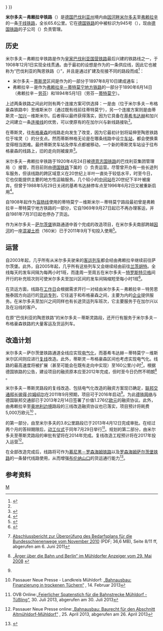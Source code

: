 {{Infobox rail system-route
|box_width=350px
|rail_name=米尔多夫－弗赖拉辛铁路
|banner_color=red
|sec_banner_color=white
|third_banner_color=
|logo_filename=
|image_width=
|logo_bgcolor=
|logo_note=
|code_name=
| image=Bahnstrecke Richtung Fridolfing - geo.hlipp.de - 10409.jpg
| imagesize= 300px
| caption=
|locale={{flag|Bavaria}}
|service_type=[[鐵路運輸|客货运输铁路]]
|begin_operation=1908年
|end_operation=
|operation_note=
|system_length=65.6公里
|line_title=路線
|lines=[[单线铁路|单线]] 
|stations=
|route_title=线路
|main_route=
|secondary_route=
|branch_route=
|standard=D4
|main_stations=
|ridership=
|fleet_size=
|track_gauge={{RailGauge|sg|al=off|allk=on}}
|max_speed=120公里/小时
|electrified=
|rollingstock=
|depot=
|block_signal=
|control=
|system_map=
|mapimage_width=
|route_map=
{{BS-table3}}
{{BS2|STR||||[[慕尼黑－米尔多夫铁路|自慕尼黑]]及{{link-de|罗森海姆－米尔多夫铁路|Bahnstrecke Rosenheim–Mühldorf|自罗森海姆}}|}}
{{BS2|BHF||0.0|'''[[因河畔米尔多夫|米尔多夫]]'''||411米}}
{{BS2|ABZgl||||{{link-de|米尔多夫－因河畔辛巴赫铁路|Bahnstrecke Mühldorf–Simbach am Inn|往因河畔辛巴}}及{{link-de|米尔多夫－皮尔斯廷铁路|Bahnstrecke Mühldorf–Pilsting|往皮尔斯廷}}}}
{{BS2|hKRZWae||||[[因河|因河]]|}}
{{BS2|eHST||3.7|米尔多夫-艾林格|}}
{{BS2|eABZgl|exSTR+r|||原线路走向}}
{{BS2|BHF|exHST|7.0|[[蒂斯灵|蒂斯灵]]||401米}}
{{BS2|ABZgl|eABZql|||{{link-de|米尔多夫－布格豪森铁路|Bahnstrecke Mühldorf–Burghausen|往布格豪森}}|}}
{{BS2|eBHF||11.0|毛尔贝格|}}
{{BS2|ABZg+l||||至{{link-de|特罗斯特贝格氮气厂|SKW Trostberg}}}}
{{BS2|BHF||16.4|[[阿尔茨河畔加兴|加兴]]||460米}}
{{BS2|ABZgr||||{{link-de|特劳恩施泰因－加兴铁路|Bahnstrecke Traunstein–Garching|往特劳恩施泰因}}|}}
{{BS2|hKRZWae||||[[阿尔茨河|阿尔茨河]]}}
{{BS2|HST||24.3|[[基希韦达赫|基希韦达赫]]||{{Höhe|499|DE-NN}}}}
{{BS2|eBHF||28.4|蒂尔拉兴|}}
{{BS2|eHST||31.7|兰钦|}}
{{BS2|STR|exKBHFa|6.0|[[蒂特莫宁|蒂特莫宁]]||383米}}
{{BS2|STR|exHST|3.9|基希海姆|}}
{{BS2|eABZg+l|exSTRr|||}}
{{BS2|BHF||{{BSkm|35.8|0.0}}|蒂特莫宁－维斯米尔||430米}}
{{BS2|BHF||41.9|[[弗里多尔芬|弗里多尔芬]]||414米}}
{{BS2|HST||46.1|[[基先舍灵|基先舍灵]]||416米}}
{{BS2|BHF||53.6|[[劳芬_(德国)|劳芬]]||441米}}
{{BS2|eHST||57.8|加斯塔格|}}
{{BS2|BST||60.8|苏尔海姆[[侧线_(铁路)|侧线]]|}}
{{BS2|ABZg+r||||[[罗森海姆－萨尔茨堡铁路|自罗森海姆]]及{{link-de|弗赖拉辛－贝希特斯加登铁路|Bahnstrecke Freilassing–Berchtesgaden|自贝希特斯加登}}|}}
{{BS2|BHF||65.6|'''[[弗赖拉辛|弗赖拉辛]]'''||421米}}
{{BS2|STR||||[[罗森海姆－萨尔茨堡铁路|往萨尔茨堡]]|}}
{{!}}}
}}

'''米尔多夫－弗赖拉辛铁路'''（{{lang-de|'''Bahnstrecke Mühldorf–Freilassing'''}}）是[[德国|德国]][[巴伐利亚州|巴伐利亚州]]境内由[[因河畔米尔多夫|因河畔米尔多夫]]至[[弗赖拉辛|弗赖拉辛]]的一条[[干线铁路|干线铁路]]，全长65.6公里。它在[[德国铁路|德国铁路]]的{{link-de|行车大纲|Kursbuch}}中被标识为945号（{{lang|de|KBS 945}}），现由[[德国铁路|德国铁路]]的子公司{{link-de|巴伐利亚东南铁路|Südostbayernbahn}}（{{lang|de|SOB}}）负责管理。

==历史==
米尔多夫－弗赖拉辛铁路是作为[[皇家巴伐利亚国营铁路|皇家巴伐利亚国营铁路]]最后兴建的铁路线之一，于1908年12月1日实现全线贯通。由于最初的设想是作为{{link-de|陶恩铁路|Tauernbahn}}的一条供应线，因此它也被称为“巴伐利亚的陶恩铁路（{{lang|de|bayerische Tauernbahn}}）”，并且是通过扩建及衔接不同的{{link-de|地方铁路|Lokalbahn}}路段而成<ref>{{de}}{{citation|author=Reinhard Wanka, Wolfgang Wiesner|title=''Die Hauptbahn München–Simbach und ihre Zweigbahnen''|publisher=Bufe-Fachbuch-Verlag|location=Egglham|year=1996|ISBN=3-922138-59-4|page=15}}</ref>：
*米尔多夫－[[蒂斯灵|蒂斯灵]]区间是作为{{link-de|米尔多夫－布格豪森铁路|Bahnstrecke Mühldorf–Burghausen}}的一部分于1897年8月10日建成通车；
*弗赖拉辛－{{link-de|维斯米尔|Wiesmühl}}是作为[[弗赖拉辛－蒂特莫宁地方铁路|弗赖拉辛－蒂特莫宁地方铁路]]的一部分于1890年6月14日（弗赖拉辛－[[劳芬_(德国)|劳芬]]）和1894年5月1日（劳芬－[[蒂特莫宁|蒂特莫宁]]）。

上述两条铁路之间此时则有两个连接方案可供选择：一是由{{link-de|布格基兴|Burgkirchen an der Alz}}（位于米尔多夫－布格豪森铁路中）至维斯米尔（通过既有线前往蒂特莫宁），另一个连接方案则是由蒂斯灵－[[阿尔茨河畔加兴|加兴]]－维斯米尔。后者得以最终获得落实，因为它具备在[[基希韦达赫|基希韦达赫]]和加兴之间建立一条[[联络线|连接线]]的优势，可以使原有的{{link-de|特劳恩施泰因－加兴铁路|Bahnstrecke Traunstein–Garching}}在加尔兴与新线路接轨<ref name="100jahre"/>。

在蒂斯灵，往[[布格豪森|布格豪森]]的线路走向发生了改变，因为它最初计划将延伸至陶恩铁路位于埃灵（{{lang|de|Ehring}}）的分支点。然而蒂斯林格无论是在哪条线路中设立[[火车站|车站]]，都会使换乘变得相当困难。最终蒂斯灵车站及{{link-de|海利根施塔特|Heiligenstatt (Tüßling)}}停车点都被移动，一个新的蒂斯灵车站设于往布格豪森的线路上，旧的走向则被废弃<ref name="100jahre">{{de}}{{citation|author=Reinhard Wanka|title=''100 Jahre bayerische Tauernbahn''|journal=Das Mühlrad|issue=50|year=2008|page=107–138}}</ref>。

米尔多夫－弗赖拉辛铁路于1920年4月24日被[[德意志国铁路|德意志国铁路]]的巴伐利亚集团管理局（{{lang|de|Gruppenverwaltung Bayern}}）接管，而目前则由[[德国铁路|德国铁路]]下属的{{link-de|巴伐利亚东南铁路|Südostbayernbahn}}（{{lang|de|SOB}}）负责运营。尽管曾开办有一些长途列车服务，但该线路的跨区域意义在20世纪上半叶一直处于较低水平，时至今日，它也仅能提供主要的地方性运输服务。几个较小的[[中间站|中间站]]在20世纪下半叶被废弃。但曾于1988年5月29日关闭的基希韦达赫停车点至1996年6月2日又被重新启用<ref>{{de}}{{citation|author=Reinhard Wanka, Wolfgang Wiesner|title=''Die Hauptbahn München–Simbach und ihre Zweigbahnen''|publisher=Bufe-Fachbuch-Verlag|location=Egglham|year=1996|ISBN=3-922138-59-4|page=128–129, 132}}</ref>。

自1908年起作为[[盲肠线|盲肠线]]使用的蒂特莫宁－维斯米尔－蒂特莫宁路段最初曾是弗赖拉辛－蒂特莫宁地方铁路的一部分，它自1969年9月27日起已不再办理客运，并自1981年7月31日起也停办了货运。

作为米尔多夫－[[萨尔茨堡|萨尔茨堡]]铁路通道中首个完成的改造项目，在米尔多夫南部跨越[[因河|因河]]的一座[[桥梁|混凝土桥]]（160米）已于2011年9月下旬投入使用<ref name="Merkur_20110926">{{de}}{{cite web|url=http://www.merkur-online.de/nachrichten/bayern-lby/paris-muehldorf-bratislava-innbruecke-bringt-bahntrasse-voran-1421664.html|author=Dirk Walter und Markus Honervogt|title=''Bahnausbau: „Meilenstein“ über den Inn''|publisher=merkur-online.de|date=2011-09-26|accessdate=2011-10-02}}</ref>。

==运营==
自2003年起，几乎所有从米尔多夫驶来的[[客运列车|客运列车]]都会经由弗赖拉辛继续前往萨尔茨堡。此外，自2005年起，几乎所有这些列车又会继续经由{{link-de|诺伊马克特－圣法伊特－兰茨胡特铁路|Bahnstrecke Neumarkt-Sankt Veit–Landshut}}前往[[兰茨胡特|兰茨胡特]]。全线每天的发车间隔为每两小时1班，而逢周一至周五在米尔多夫－[[特罗斯特贝格|特罗斯特贝格]]间开行的补充班次则可使米尔多夫至加兴区间的发车间隔缩短至每小时1班<ref>{{de}}{{cite web|url=http://www.suedostbayernbahn.de/so_bayern/view/wir/daten_fakten.shtml|title=''Daten und Fakten''|publisher=SOB|accessdate=2014-06-07|archive-date=2019-12-29|archive-url=https://web.archive.org/web/20191229134903/http://www.suedostbayernbahn.de/so_bayern/view/wir/daten_fakten.shtml|dead-url=no}}</ref>。

在货运方面，线路在[[周日|工作日]]会根据需求开行一对经由米尔多夫－弗赖拉辛－特劳恩施泰因方向运行的[[货运列车|货运专列]]，它往返于{{link-de|根多夫|Industriepark Werk Gendorf}}和布格豪森之间，主要为{{link-de|巴伐利亚化工三角区|Bayerisches Chemiedreieck}}内的[[企业|企业]]提供服务。在米尔多夫至加兴之间同样也有长途货运列车班次，它主要服务于在加尔兴以及在{{link-de|特劳恩施泰因－加兴铁路|Bahnstrecke Traunstein–Garching}}沿线的客户。

在原“巴伐利亚的陶恩铁路”的米尔多夫－蒂斯灵路段，还开行有服务于米尔多夫－布格豪森铁路的大量客运及货运列车。

==改造计划==
米尔多夫－萨尔茨堡铁路通道全线应实现[[电气化铁路|电气化]]，而基希韦达赫－蒂特莫宁－维斯米尔区间则应进行[[复线铁路|复线]]改造。此外，蒂斯灵－布格豪森区间也考虑实现电气化。线路的最高速度将被扩展（甚至可能会在既有走向中实现）至160公里/小时<ref>{{de}}[http://www.bmvbs.de/cae/servlet/contentblob/59400/publicationFile/30928/schlussbericht-schienen-de.pdf Abschlussbericht zur Überprüfung des Bedarfsplans für die Bundesschienenwege vom November 2010] {{webarchive|url=https://web.archive.org/web/20120515081458/http://www.bmvbs.de/cae/servlet/contentblob/59400/publicationFile/30928/schlussbericht-schienen-de.pdf |date=2012-05-15 }} (PDF; 36,6 MB), Seite 8/11 ff, abgerufen am 6. Juni 2011</ref>。根据德国铁路的公告，建设项目的融资原本应至2012年完成，但时至今日仍然不明朗<ref>{{de}}[http://www.ovb-online.de/news/landkreis_muehldorf/muehldorf/Muehldorf-NachdemAerger-ueber-die-Bahn-und-Berlin;art4142,1156618# „Ärger über die Bahn und Berlin“ im Mühldorfer Anzeiger vom 29. Mai 2008] {{webarchive|url=https://web.archive.org/web/20080530122745/http://www.ovb-online.de/news/landkreis_muehldorf/muehldorf/Muehldorf-NachdemAerger-ueber-die-Bahn-und-Berlin;art4142,1156618 |date=2008-05-30 }}</ref> 。

米尔多夫－蒂斯灵路段的复线改造、包括电气化改造的融资方案现已确定，[[德國聯邦交通、建築及都市事務部|联邦交通部长]][[彼得·拉姆绍尔|彼得·拉姆绍尔]]在2011年9月预期，项目可于2016年启动<ref name="Merkur_20110926"/>。为此[[德铁网络|德铁网络]]与德国联邦交通部已于2013年2月14日签署了价值1.276亿[[欧元|欧元]]的融资协议。此外，由弗赖拉辛至[[奥地利|奥地利]][[边境|边境]]路段的三线改造融资协议也已落实，项目预计将耗费5,000万欧元<ref>{{de}}Passauer Neue Presse - Landkreis Mühldorf: [http://www.pnp.de/region_und_lokal/landkreis_altoetting/altoetting/656998_Bahnausbau-Finanzierung-in-trockenen-Tuechern.html „Bahnausbau: Finanzierung in trockenen Tüchern“] {{Wayback|url=http://www.pnp.de/region_und_lokal/landkreis_altoetting/altoetting/656998_Bahnausbau-Finanzierung-in-trockenen-Tuechern.html |date=20160511021543 }}, 14. Februar 2013</ref> 。

{{link-de|审批规划|Planfeststellung}}的第一部分，由{{link-de|旧米尔多夫|Altmühldorf}}至米尔多夫的3.8公里路段已于2013年4月12日完成审批。在经过两个月的答辩期限后，[[动工仪式|动工仪式]]于同年7月29日举行<ref name="ovb 2013-07-30">{{de}}OVB Online:[http://www.ovb-online.de/feierlicher-spatenstich-bahnstrecke-muehldorf-tuessling-3031883.html „Feierlicher Spatenstich für die Bahnstrecke Mühldorf - Tüßling“], 30. Juli 2013, abgerufen am 30. Juli 2013</ref>。规划的第二部分，由米尔多夫至蒂斯灵路段的审批有望将在2014年完成。复线改造工程预计将在2017年投入运营<ref>{{de}}Passauer Neue Presse online:[http://www.pnp.de/region_und_lokal/landkreis_altoetting/altoetting/758781_Bahnausbau-Baurecht-fuer-den-Abschnitt-Altmuehldorf-Muehldorf.html?em_cnt=758781&em_comment=1 „Bahnausbau: Baurecht für den Abschnitt Altmühldorf-Mühldorf“] {{Wayback|url=http://www.pnp.de/region_und_lokal/landkreis_altoetting/altoetting/758781_Bahnausbau-Baurecht-fuer-den-Abschnitt-Altmuehldorf-Muehldorf.html?em_cnt=758781&em_comment=1 |date=20150924075536 }}, 25. April 2013, abgerufen am 26. April 2013</ref>。

在全部改造完成后，线路将可作为[[慕尼黑－罗森海姆铁路|慕尼黑－罗森海姆铁路]]以及[[罗森海姆萨尔茨堡铁路|罗森海姆萨尔茨堡铁路]]的一条替代线路使用，从而增强[[布伦纳山口|布伦纳山口]]的货运通行能力<ref>{{de}}{{citation | author=Deutscher Bundestag | title=''Verkehrsinvestitionsbericht für das Berichtsjahr 2012'' | issue=18/580 | publisher=Bundesanzeiger Verlagsgesellschaft mbH | location=Köln | date=2014-02-18 | page=88–90 | ISSN=0722-8333 | url=http://dipbt.bundestag.de/dip21/btd/18/005/1800580.pdf | accessdate=2014-02-24 | format=PDF | archive-date=2021-03-11 | archive-url=https://web.archive.org/web/20210311235557/http://dipbt.bundestag.de/dip21/btd/18/005/1800580.pdf | dead-url=no }}</ref>。

==参考资料==
{{reflist}}

[[Category:德国铁路线|M]]